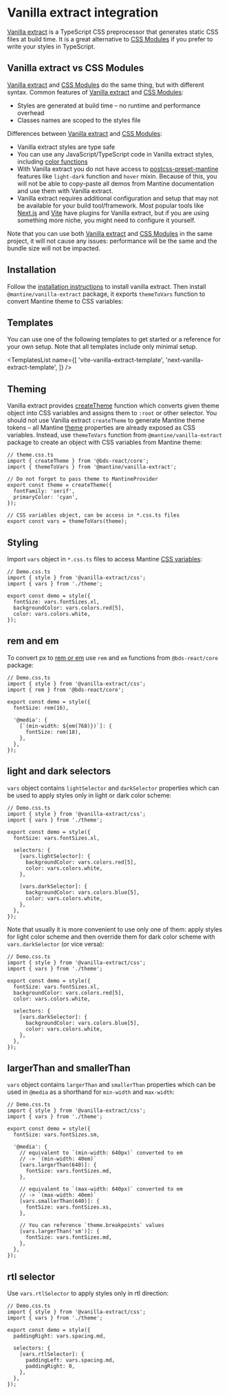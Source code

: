 

# Vanilla extract integration

[Vanilla extract](https://vanilla-extract.style/) is a TypeScript CSS preprocessor that generates static CSS files at build time.
It is a great alternative to [CSS Modules](/styles/css-modules) if you prefer to write your styles in TypeScript.

## Vanilla extract vs CSS Modules

[Vanilla extract](https://vanilla-extract.style/) and [CSS Modules](/styles/css-modules) do the same thing,
but with different syntax. Common features of [Vanilla extract](https://vanilla-extract.style/) and [CSS Modules](/styles/css-modules):

- Styles are generated at build time – no runtime and performance overhead
- Classes names are scoped to the styles file

Differences between [Vanilla extract](https://vanilla-extract.style/) and [CSS Modules](/styles/css-modules):

- Vanilla extract styles are type safe
- You can use any JavaScript/TypeScript code in Vanilla extract styles, including [color functions](/styles/color-functions)
- With Vanilla extract you do not have access to [postcss-preset-mantine](/styles/postcss-preset) features like `light-dark` function and `hover` mixin.
  Because of this, you will not be able to copy-paste all demos from Mantine documentation and use them with Vanilla extract.
- Vanilla extract requires additional configuration and setup that may not be available for your build tool/framework.
  Most popular tools like [Next.js](https://nextjs.org/) and [Vite](https://vitejs.dev/) have plugins for Vanilla extract,
  but if you are using something more niche, you might need to configure it yourself.

Note that you can use both [Vanilla extract](https://vanilla-extract.style/) and [CSS Modules](/styles/css-modules) in the same project,
it will not cause any issues: performance will be the same and the bundle size will not be impacted.

## Installation

Follow the [installation instructions](https://vanilla-extract.style/documentation/getting-started) to install vanilla extract.
Then install `@mantine/vanilla-extract` package, it exports `themeToVars` function to convert Mantine theme to CSS variables:

<InstallScript packages="@mantine/vanilla-extract" />

## Templates

You can use one of the following templates to get started or a reference for your own setup.
Note that all templates include only minimal setup.

<TemplatesList
  name={[
    'vite-vanilla-extract-template',
    'next-vanilla-extract-template',
  ]}
/>

## Theming

Vanilla extract provides [createTheme](https://vanilla-extract.style/documentation/theming/)
function which converts given theme object into CSS variables and assigns them to `:root` or other selector.
You should not use Vanilla extract `createTheme` to generate Mantine theme tokens – all Mantine [theme](/theming/theme-object)
properties are already exposed as CSS variables. Instead, use `themeToVars` function from `@mantine/vanilla-extract` package
to create an object with CSS variables from Mantine theme:

```tsx
// theme.css.ts
import { createTheme } from '@bds-react/core';
import { themeToVars } from '@mantine/vanilla-extract';

// Do not forget to pass theme to MantineProvider
export const theme = createTheme({
  fontFamily: 'serif',
  primaryColor: 'cyan',
});

// CSS variables object, can be access in *.css.ts files
export const vars = themeToVars(theme);
```

## Styling

Import `vars` object in `*.css.ts` files to access Mantine [CSS variables](/styles/css-variables):

```tsx
// Demo.css.ts
import { style } from '@vanilla-extract/css';
import { vars } from './theme';

export const demo = style({
  fontSize: vars.fontSizes.xl,
  backgroundColor: vars.colors.red[5],
  color: vars.colors.white,
});
```

## rem and em

To convert px to [rem or em](/styles/rem) use `rem` and `em` functions from `@bds-react/core` package:

```tsx
// Demo.css.ts
import { style } from '@vanilla-extract/css';
import { rem } from '@bds-react/core';

export const demo = style({
  fontSize: rem(16),

  '@media': {
    [`(min-width: ${em(768)})`]: {
      fontSize: rem(18),
    },
  },
});
```

## light and dark selectors

`vars` object contains `lightSelector` and `darkSelector` properties which can be used to
apply styles only in light or dark color scheme:

```tsx
// Demo.css.ts
import { style } from '@vanilla-extract/css';
import { vars } from './theme';

export const demo = style({
  fontSize: vars.fontSizes.xl,

  selectors: {
    [vars.lightSelector]: {
      backgroundColor: vars.colors.red[5],
      color: vars.colors.white,
    },

    [vars.darkSelector]: {
      backgroundColor: vars.colors.blue[5],
      color: vars.colors.white,
    },
  },
});
```

Note that usually it is more convenient to use only one of them:
apply styles for light color scheme and then override them for dark color scheme
with `vars.darkSelector` (or vice versa):

```tsx
// Demo.css.ts
import { style } from '@vanilla-extract/css';
import { vars } from './theme';

export const demo = style({
  fontSize: vars.fontSizes.xl,
  backgroundColor: vars.colors.red[5],
  color: vars.colors.white,

  selectors: {
    [vars.darkSelector]: {
      backgroundColor: vars.colors.blue[5],
      color: vars.colors.white,
    },
  },
});
```

## largerThan and smallerThan

`vars` object contains `largerThan` and `smallerThan` properties which can be used in
`@media` as a shorthand for `min-width` and `max-width`:

```tsx
// Demo.css.ts
import { style } from '@vanilla-extract/css';
import { vars } from './theme';

export const demo = style({
  fontSize: vars.fontSizes.sm,

  '@media': {
    // equivalent to `(min-width: 640px)` converted to em
    // -> `(min-width: 40em)`
    [vars.largerThan(640)]: {
      fontSize: vars.fontSizes.md,
    },

    // equivalent to `(max-width: 640px)` converted to em
    // -> `(max-width: 40em)`
    [vars.smallerThan(640)]: {
      fontSize: vars.fontSizes.xs,
    },

    // You can reference `theme.breakpoints` values
    [vars.largerThan('sm')]: {
      fontSize: vars.fontSizes.md,
    },
  },
});
```

## rtl selector

Use `vars.rtlSelector` to apply styles only in rtl direction:

```tsx
// Demo.css.ts
import { style } from '@vanilla-extract/css';
import { vars } from './theme';

export const demo = style({
  paddingRight: vars.spacing.md,

  selectors: {
    [vars.rtlSelector]: {
      paddingLeft: vars.spacing.md,
      paddingRight: 0,
    },
  },
});
```

